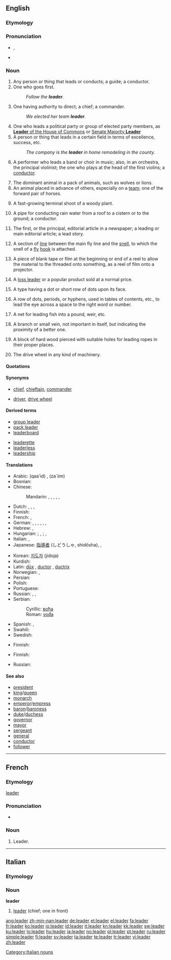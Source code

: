{{wikipedia|dab=leader (disambiguation)}}
==English==

===Etymology===
{{suffix|lead|er}}

===Pronunciation===
* {{IPA|/ˈliːdɚ/}}, {{SAMPA|/"li:d@`/}}
* {{audio|en-us-leader.ogg|Audio (US)}}
*: {{rhymes|iːdə(r)}}

===Noun===
{{en-noun}}

# Any person or thing that leads or conducts; a guide; a conductor.
# One who goes first.
#:''Follow the '''leader'''.''
# One having authority to direct; a chief; a commander.
#:''We elected her team '''leader'''.''
# One who leads a political party or group of elected party members, as [[w:Leader of the House of Commons|'''Leader''' of the House of Commons]] or [[w:Senate Majority Leader|Senate Majority '''Leader''']]
# A person or thing that leads in a certain field in terms of excellence, success, etc.
#: ''The company is the '''leader''' in home remodeling in the county.''
# {{music}} A performer who leads a band or choir in music; also, in an orchestra, the principal violinist; the one who plays at the head of the first violins; a [[conductor]].
# The dominant animal in a pack of animals, such as wolves or lions.
# An animal placed in advance of others, especially on a [[team]]; one of the forward pair of horses.
# {{botany}} A fast-growing terminal shoot of a woody plant.
# A pipe for conducting rain water from a roof to a cistern or to the ground; a conductor.
# {{UK}} The first, or the principal, editorial article in a newspaper; a leading or main editorial article; a lead story.
# {{context|fishing}} A section of [[line]] between the main fly line and the [[snell]], to which the snell of a [[fly]] [[hook]] is attached.
# A piece of blank tape or film at the beginning or end of a reel to allow the material to the threaded onto something, as a reel of film onto a projector.
# {{marketing}} A [[loss leader]] or a popular product sold at a normal price.
# {{printing}} A type having a dot or short row of dots upon its face.
# {{printing|in|_|plural}} A row of dots, periods, or hyphens, used in tables of contents, etc., to lead the eye across a space to the right word or number.
# {{context|fishing}} A net for leading fish into a pound, weir, etc.
# {{context|mining}} A branch or small vein, not important in itself, but indicating the proximity of a better one.
# {{nautical}} A block of hard wood pierced with suitable holes for leading ropes in their proper places.
# {{engineering}} The drive wheel in any kind of machinery.
{{rfc}}
{{webster}}
====Quotations====
{{seecites}}

====Synonyms====
*{{sense|one with authority to direct}} [[chief]], [[chieftain]], [[commander]]
*{{sense|engineering}} [[driver]], [[drive wheel]]

====Derived terms====
{{rel-top|terms derived from ''leader (noun)''}}
* [[group leader]]
* [[pack leader]]
* [[leaderboard]]
{{rel-mid}}
* [[leaderette]]
* [[leaderless]]
* [[leadership]]
{{rel-bottom}}

====Translations====
{{trans-top|one having authority}}
* Arabic: {{Arab|[[قائد]]}} (qaa'id) {{m}}, {{Arab|[[زعيم]]}} (za`iim) {{m}}
* Bosnian: {{t-|bs|vođa|m}}
* Chinese:
*: Mandarin: {{t-|cmn|領導|sc=Hani|xs=Mandarin}},  {{t-|cmn|领导|tr=lǐngdǎo|sc=Hani|xs=Mandarin}},  {{t|cmn|領袖|sc=Hani|xs=Mandarin}},  {{t|cmn|领袖|tr=lǐngxiù|sc=Hani|xs=Mandarin}},  {{t|cmn|首領|sc=Hani|xs=Mandarin}},  {{t|cmn|首领|tr=shǒulǐng|sc=Hani|xs=Mandarin}}
* Dutch: {{t+|nl|leider|m}}, {{t-|nl|leidster|f}}, {{t+|nl|aanvoerder|m}}, {{t|nl|aanvoerster|f}}
* Finnish: {{t+|fi|johtaja}}
* French: {{t+|fr|chef|m}},  {{t+|fr|leader|m}}
* German: {{t|de|Anführer|m}}, {{t|de|Anführerin|f}},  {{t+|de|Leiter|m}},  {{t|de|Hauptmann|m}},  {{t+|de|Kopf|m}}, {{t+|de|Führer|m}}, {{t|de|Führerin|f}}
* Hebrew: {{t|he|מנהיג|m|sc=Hebr}}, {{t|he|מנהיגה|f|sc=Hebr}}
* Hungarian: {{t+|hu|vezető}}; {{t-|hu|vezér}}, {{t+|hu|parancsnok}}; {{t|hu|pártvezér}}, {{t-|hu|vezér}}
* Italian: {{t+|it|capo|m}}, {{t+|it|duce|m}}
* Japanese: [[指導者]] (しどうしゃ, shidōsha),  {{t+|ja|リーダー|tr=rīdā|sc=Jpan}},  {{t|ja|首領|tr=しゅりょう, shuryō|sc=Jpan}}
{{trans-mid}}
* Korean: [[지도자]] (jidoja)
* Kurdish: {{ku-Arab|[[سه‌رۆک]]}}
* Latin: [[dux|dūx]] {{m}}, [[ductor]] {{m}}, [[ductrix]] {{f}}
* Norwegian: {{t+|no|leder|m}}, {{t-|no|fører|m}}
* Persian: {{t+|fa|رهبر|sc=fa-Arab|xs=Persian}}
* Polish: {{t+|pl|przywódca|m}}
* Portuguese: {{t+|pt|líder|m}}
* Russian: {{t+|ru|руководитель|m|tr=rukovodítel’|sc=Cyrl}},  {{t+|ru|вождь|m|tr=vožd'|sc=Cyrl}},  {{t|ru|лидер|m|tr=líder|sc=Cyrl}}
* Serbian:
*: Cyrillic: [[вођа]] {{m}}
*: Roman: [[vođa]] {{m}}
* Spanish: {{t-|es|líder|m|f}}, {{t-|es|dirigente|m}}
* Swahili: {{t+|sw|kiongozi|xs=Swahili}}
* Swedish: {{t+|sv|ledare|c}}
{{trans-bottom}}

{{trans-top|pipe to conduct water from the roof}}
* Finnish: {{t-|fi|syöksytorvi}}
{{trans-mid}}
{{trans-bottom}}

{{trans-top|principal article in a newspaper}}
* Finnish: {{t-|fi|pääkirjoitus}}
{{trans-mid}}
* Russian: {{t|ru|передовица|f|tr=peredovíca|sc=Cyrl}}
{{trans-bottom}}

====See also====
<!--Common Leader titles-->
* [[president]]
* [[king]]/[[queen]]
* [[monarch]]
* [[emperor]]/[[empress]]
* [[baron]]/[[baroness]]
* [[duke]]/[[duchess]]
* [[governor]]
* [[mayor]]
* [[sergeant]]
* [[general]]
* [[conductor]]
* [[follower]] <!-- A spouse, so to speak. -->

{{anagrams:en/adeelr}}
----

==French==

===Etymology===
{{etyl|en|fr}} [[leader#English|leader]]

===Pronunciation===
* {{audio|Fr-leader.ogg|Audio}}

===Noun===
{{fr-noun|m}}

# Leader.

----
==Italian==

===Etymology===
{{etyl|en|it}}

===Noun===
'''leader''' {{m|f|inv}}

# [[#English|leader]] (chief; one in front)

[[Category:Italian nouns]]

[[ang:leader]]
[[zh-min-nan:leader]]
[[de:leader]]
[[et:leader]]
[[el:leader]]
[[fa:leader]]
[[fr:leader]]
[[ko:leader]]
[[io:leader]]
[[id:leader]]
[[it:leader]]
[[kn:leader]]
[[kk:leader]]
[[sw:leader]]
[[ku:leader]]
[[lo:leader]]
[[hu:leader]]
[[ja:leader]]
[[no:leader]]
[[pl:leader]]
[[pt:leader]]
[[ru:leader]]
[[simple:leader]]
[[fi:leader]]
[[sv:leader]]
[[ta:leader]]
[[te:leader]]
[[tr:leader]]
[[vi:leader]]
[[zh:leader]]